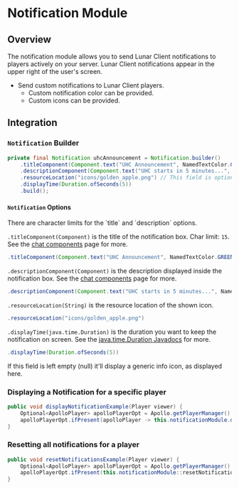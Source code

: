 
# Notification Module

## Overview

The notification module allows you to send Lunar Client notifications to players actively on your server. Lunar Client notifications appear in the upper right of the user's screen.

- Send custom notifications to Lunar Client players.
  - Custom notification color can be provided.
  - Custom icons can be provided.

## Integration

### `Notification` Builder

```java
private final Notification uhcAnnouncement = Notification.builder()
    .titleComponent(Component.text("UHC Announcement", NamedTextColor.GREEN))
    .descriptionComponent(Component.text("UHC starts in 5 minutes...", NamedTextColor.RED))
    .resourceLocation("icons/golden_apple.png") // This field is optional
    .displayTime(Duration.ofSeconds(5))
    .build();
```

#### `Notification` Options

<Callout type="warning" emoji="⚠️">
  There are character limits for the `title` and `description` options.
</Callout>

`.titleComponent(Component)` is the title of the notification box. Char limit: `15`. See the [chat components](https://docs.advntr.dev/text.html) page for more.

```java
.titleComponent(Component.text("UHC Announcement", NamedTextColor.GREEN))
```

`.descriptionComponent(Component)` is the description displayed inside the notification box. See the [chat components](https://docs.advntr.dev/text.html) page for more.

```java
.descriptionComponent(Component.text("UHC starts in 5 minutes...", NamedTextColor.RED))
```

`.resourceLocation(String)` is the resource location of the shown icon.

```java
.resourceLocation("icons/golden_apple.png")
```

`.displayTime(java.time.Duration)` is the duration you want to keep the notification on screen. See the [java.time.Duration Javadocs](https://docs.oracle.com/javase/8/docs/api/java/time/Duration.html) for more.

```java
.displayTime(Duration.ofSeconds(5))
```

If this field is left empty (null) it'll display a generic info icon, as displayed here.

### Displaying a Notification for a specific player

```java
public void displayNotificationExample(Player viewer) {
    Optional<ApolloPlayer> apolloPlayerOpt = Apollo.getPlayerManager().getPlayer(viewer.getUniqueId());
    apolloPlayerOpt.ifPresent(apolloPlayer -> this.notificationModule.displayNotification(apolloPlayer, this.uhcAnnouncement));
}
```

### Resetting all notifications for a player

```java
public void resetNotificationsExample(Player viewer) {
    Optional<ApolloPlayer> apolloPlayerOpt = Apollo.getPlayerManager().getPlayer(viewer.getUniqueId());
    apolloPlayerOpt.ifPresent(this.notificationModule::resetNotifications);
}
```
